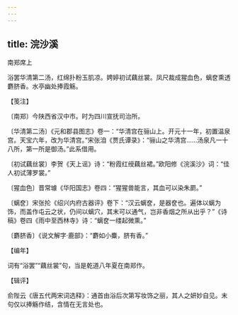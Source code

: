 ```yaml
---
---
---
```

title: 浣沙溪
---



南郑席上





浴罢华清第二汤，红绵扑粉玉肌凉。娉婷初试藕丝裳。凤尺裁成猩血色，螭奁熏透麝脐香。水亭幽处捧霞觞。

【笺注】

〔南郑〕今陕西省汉中市。时为四川宣抚司治所。

〔华清第二汤〕《元和郡县图志》卷一：“华清宫在骊山上。开元十一年，初置温泉宫。天宝六年，改为华清宫。”宋张洎《贾氏谭录》：“骊山之华清宫……汤泉凡一十八所，第一所是御汤。”此系借用。

〔初试藕丝裳〕李贺《天上谣》诗：“粉霞红绶藕丝裙。”欧阳修《浣溪沙》词：“佳人初试薄罗裳。”

〔猩血色〕晋常璩《华阳国志》卷四：“猩猩兽能言，其血可以染朱罽。”

〔螭奁〕宋张抡《绍兴内府古器评》卷下：“汉云螭奁，是器奁也。遍体以螭为饰，而盖作屯云之状，仍间以螭穴，其末可以通气，岂非香烟之所从出乎？”《诗稿》卷四《雨中至西林寺》诗：“螭奁一缕起微熏。”

〔麝脐香〕《说文解字·鹿部》：“麝如小麋，脐有香。”

【编年】

词有“浴罢”“藕丝裳”句，当是乾道八年夏在南郑作。

【辑评】

俞陛云《唐五代两宋词选释》：通首由浴后次第写妆饰之丽，其人之妍妙自见。末句仅以捧觞作结，含情在无言处也。